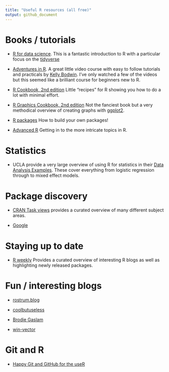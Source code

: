 ```yaml
---
title: "Useful R resources (all free)"
output: github_document
---
```


# Books / tutorials

* [R for data science](https://r4ds.had.co.nz/). This is a fantastic
  introduction to R with a particular focus on the [tidyverse](https://www.tidyverse.org/)

* [Adventures in R](https://www.adventures-in-r.com/).  A great little video
  course with easy to follow tutorials and practicals by
  [Kelly Bodwin](https://www.kelly-bodwin.com/).  I've only watched a few of the
  videos but this seemed like a brilliant course for beginners new to R.

* [R Cookbook, 2nd edition](https://rc2e.com/) Little "recipes" for R showing
  you how to do a lot with minimal effort.
  
* [R Graphics Cookbook, 2nd edition](https://r-graphics.org/) Not the fanciest
  book but a very methodical overview of creating graphs with
  [ggplot2](https://ggplot2.tidyverse.org/).
  
* [R packages](https://r-pkgs.org/index.html) How to build your own packages!

* [Advanced R](https://adv-r.hadley.nz/) Getting in to the more intricate
  topics in R.
  
  
# Statistics

* UCLA provide a very large overview of using R for statistics in their
  [Data Analysis Examples](https://stats.idre.ucla.edu/other/dae/).  These cover
  everything from logistic regression through to mixed effect models.
  

# Package discovery

* [CRAN Task views](https://cran.r-project.org/web/views/) provides a curated
  overview of many different subject areas.
  
* [Google](https://www.google.com/)


# Staying up to date

* [R weekly](https://rweekly.org/) Provides a curated overview of interesting R
  blogs as well as highlighting newly released packages.


# Fun / interesting blogs

* [rostrum.blog](https://www.rostrum.blog/)

* [coolbutuseless](https://coolbutuseless.github.io/)

* [Brodie Gaslam](https://www.brodieg.com/)

* [win-vector](https://win-vector.com/blog-2/)


# Git and R

* [Happy Git and GitHub for the useR](https://happygitwithr.com/)
